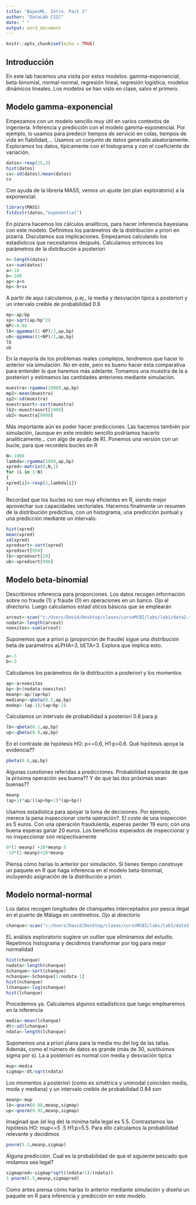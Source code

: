 ---
title: "BayesML. Intro. Part 1"
author: "DataLAb CSIC"
date: " "
output: word_document
---

```{r setup, include=FALSE}
knitr::opts_chunk$set(echo = TRUE)
```

## Introducción

En este lab hacemos una visita por estos modelos: gamma-exponencial,
beta-binomial, normal-normal, regresión lineal, regresión logística,
modelos dinámicos lineales. Los modelos se han visto en clase, salvo el
primero.

## Modelo gamma-exponencial

Empezamos con un modelo sencillo muy útil en varios contextos de ingeniería. Inferencia y predicción con el modelo gamma-exponencial. Por ejemplo, lo usamos para predecir tiempos de servicio en colas, tiempos de vida en fiabilidad,… Usamos un conjunto de datos generado aleatoriamente. Exploramos los datos, típicamente con el histograma y con el coeficiente de variación.
```{r ,eval=FALSE}
datos<-rexp(25,3)
hist(datos)
cv<-sd(datos)/mean(datos)
cv
```
Con ayuda de la librería MASS, vemos un ajuste (en plan exploratorio) a la exponencial.
```{r,eval=FALSE  }
library(MASS)
fitdistr(datos,"exponential")
```
En pizarra hacemos los cálculos analíticos, para hacer inferencia bayesiana con este modelo. Definimos los parámetros de la distribución a priori en pizarra. 
 Discutamos sus implicaciones.
Empezamos calculando los estadísticos que necesitamos después.
Calculamos entonces los parámetros de la distribución a posteriori 
```{r,eval=FALSE}
n<-length(datos)
sx<-sum(datos)
a<-10
b<-100
ap<-a+n
bp<-b+sx
```
A partir de aquí calculamos, p.ej., la media y desviación típica a posteriori y un intervalo creíble de probabilidad 0.8 
```{r,eval=FALSE }
mp<-ap/bp
sp<-sqrt(ap/bp^2)
NP<-0.80
lb<-qgamma((1-NP)/2,ap,bp)
ub<-qgamma((1+NP)/2,ap,bp)
lb
ub
```
En la mayoría de los problemas reales complejos, tendremos que hacer lo anterior vía simulación. No en este,  pero es bueno hacer esta comparativa para entender lo que haremos más adelante. Tomamos una muestra de la a posteriori y estimamos las cantidades anteriores mediante simulación.
```{r, eval=FALSE}
muestra<-rgamma(10000,ap,bp)
mp2<-mean(muestra)
sp2<-sd(muestra)
muestrasort<-sort(muestra)
lb2<-muestrasort[1000]
ub2<-muestra[9000]
```
Más importante aún es poder hacer predicciones. Las hacemos también por simulación, (aunque en este modelo sencillo podríamos hacerlo analíticamente... con algo de ayuda de R). Ponemos una versión con un bucle, para que recordeis bucles en R 
```{r,eval=FALSE }
N<-1000
lambda<-rgamma(1000,ap,bp)
xpred<-matrix(0,N,1)
for (i in 1:N)
{
xpred[i]<-rexp(1,lambda[i])
}
```
Recordad que los bucles no son muy eficientes en R, siendo mejor aprovechar sus capacidades vectoriales. 
Hacemos finalmente un resumen de la distribución predictiva, con un histograma, una predicción puntual y una predicción mediante un intervalo.
```{r,eval=FALSE }
hist(xpred)
mean(xpred)
sd(xpred)
xpredsort<-sort(xpred)
xpredsort[950]
lb<-xpredsort[20]
ub<-xpredsort[980]
```
## Modelo beta-binomial
Describimos inferencia para proporciones. Los datos recogen información sobre no fraude (1) y fraude (0) en operaciones en un banco. Ojo al directorio.
Luego calculamos estad´sticos básicos que se emplearán
```{r,eval=FALSE }
arceut<-scan("c:/Users/David/Desktop/clases/cursoMCBI/labs/lab1/data2.txt")
nodata<-length(arceut)
noexitos<-sum(arceut)
```
Suponemos que a priori p (proporción de fraude)  sigue una distribución beta de parámetros aLPHA=3, bETA=3. Explora que implica esto. 
```{r,eval=FALSE}
a<-3
b<-3
```
Calculamos los parámetros de la distrbución a posteriori y los 
momentos
```{r,eval=FALSE }
ap<-a+noexitos
bp<-b+(nodata-noexitos)
meanp<-ap/(ap+bp)
medianp<-qbeta(0.5,ap,bp)
modep<-(ap-1)/(ap+bp-2)
```
Calculamos un intervalo de probabilidad a posteriori 0.8 para p 
```{r,eval=FALSE }
lb<-qbeta(0.1,ap,bp)
up<-qbeta(0.9,ap,bp)
```
En el contraste de hipótesis HO: p<=0.6,   H1:p>0.6. Qué hipótesis apoya la evidencia??
```{r,eval=FALSE }
pbeta(0.6,ap,bp)
```
Algunas cuestiones referidas a predicciones. Probabilidad esperada de que la próxima operación sea buena?? Y de que las dos próximas sean buenas??
```{r,eval=FALSE } 
meanp
(ap+1)*ap/((ap+bp+1)*(ap+bp))
```
Usamos estadística para apoyar la toma de decisiones. Por ejemplo, merece la pena inspeccionar cierta operación?. El coste de una inspección es 5 euros. Con una operación fraudulenta, esperas perder 19 euro; con una buena esperas ganar 20 euros.  Los beneficios esperados de inspeccionar y no inspeccionar son respectivamente
```{r,eval=FALSE }
0*(1-meanp) +20*meanp-5
-19*(1-meanp)+20*meanp
```
Piensa cómo harías lo anterior por simulación. Si tienes tiempo construye un  paquete en R que haga inferencia en el modelo beta-binomial, incluyendo asignación de la distribución a priori.

## Modelo normal-normal
Los datos recogen longitudes de chanquetes interceptados por pesca ilegal en el puerto de Málaga en centímetros. Ojo al directorio 
```{r,eval=FALSE }
chanque<-scan("c:/Users/David/Desktop/clases/cursoMCBI/labs/lab1/data3.txt")
```
EL análisis exploratorio sugiere un outlier que eliminamos del estudio. Repetimos histograma y decidimos transformar por log para mejor normalidad
```{r,eval=FALSE }
hist(chanque)
nodata<-length(chanque)
Schanque<-sort(chanque)
nchanque<-Schanque[1:nodata-1]
hist(nchanque)
lchanque<-log(nchanque)
hist(lchanque)
```
Procedemos ya. Calculamos algunos estadísticos que luego emplearemos en la inferencia
```{r,eval=FALSE }
media<-mean(lchanque)
dt<-sd(lchanque)
ndata<-length(lchanque)
```
Suponemos una a priori plana para la media mu del log de las tallas. Además, como el número de datos es grande (más de 30, sustituimos sigma por s). La a posteriori es normal con media y desviación típica
```{r,eval=FALSE }
mup<-media
sigmap<-dt/sqrt(ndata)
```
Los momentos a posteriori (como es simétrica y unimodal coinciden media, moda y mediana) y un intervalo creible de probabilidad 0.84 son 
```{r,eval=FALSE }
meanp<-mup 
lb<-qnorm(0.08,meanp,sigmap)
up<-qnorm(0.92,meanp,sigmap)
```
Imaginad que (el log de) la minima talla legal es 5.5. Contrastamos las hipótesis HO: mup<=5 .5  H1:p>5.5. Para ello calculamos la probabilidad relevante y decidimos
```{r,eval=FALSE }
pnorm(5.5,meanp,sigmap)
```
Alguna predicción. Cual es la probabilidad de que el siguiente pescado que midamos sea legal?
```{r,eval=FALSE }
sigmapred<-sigmap*sqrt((ndata+1)/(ndata))
1-pnorm(5.5,meanp,sigmapred)
```
Como antes piensa cómo harías lo anterior mediante simulación y diseña un paquete en R para inferencia y predicción en este modelo.

